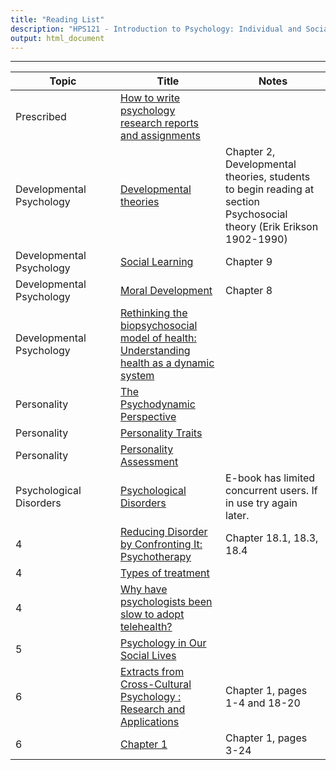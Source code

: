 ```yaml
---
title: "Reading List"
description: "HPS121 - Introduction to Psychology: Individual and Social Development"
output: html_document
---
```


***

| Topic	| Title	| Notes |
|-------|-------|-------|
| Prescribed | [How to write psychology research reports and assignments](http://resourcelists.lib.deakin.edu.au/items/345bc52c-6b11-4870-bdb1-7740b0b47899.html) | |
| Developmental Psychology | [Developmental theories](http://resourcelists.lib.deakin.edu.au/items/923FD1C1-4404-8499-1872-86AC50639B25.html) | Chapter 2, Developmental theories, students to begin reading at section Psychosocial theory (Erik Erikson 1902-1990) |
| Developmental Psychology |	[Social Learning](http://resourcelists.lib.deakin.edu.au/items/BCEFCCDA-EACE-DC00-3C0B-922C6A37D6B7.html)	| Chapter 9 |
| Developmental Psychology |	[Moral Development](http://resourcelists.lib.deakin.edu.au/items/96B76F94-AFA0-9BFD-9505-2C1CC702B3DD.html)	| Chapter 8 |
| Developmental Psychology |	[Rethinking the biopsychosocial model of health: Understanding health as a dynamic system](http://resourcelists.lib.deakin.edu.au/items/BB23A9F1-54C7-2CFD-1A12-3922D5DA472F.html)	| |
| Personality |	[The Psychodynamic Perspective](http://resourcelists.lib.deakin.edu.au/items/02527699-29E0-2C09-49DA-02156516E0EF.html)	| |
| Personality |	[Personality Traits](http://resourcelists.lib.deakin.edu.au/items/3080D220-42BA-A302-A853-639598E7B1EF.html) | |
| Personality |	[Personality Assessment](http://resourcelists.lib.deakin.edu.au/items/4A20C70D-AE02-902A-BC99-DDB0A441A0F4.html) | |
| Psychological Disorders |	[Psychological Disorders](http://resourcelists.lib.deakin.edu.au/items/BC26A909-50BE-4007-96D8-0ECF784ADD0D.html)	| E-book has limited concurrent users. If in use try again later. |
| 4 |	[Reducing Disorder by Confronting It: Psychotherapy](http://resourcelists.lib.deakin.edu.au/items/50E6D5D6-BEEA-99D0-343B-C2726E4F87D6.html) |	Chapter 18.1, 18.3, 18.4 |
| 4 |	[Types of treatment](http://resourcelists.lib.deakin.edu.au/items/4167A3DB-DE92-F44C-23E4-0173AE806644.html)	| |
| 4 |	[Why have psychologists been slow to adopt telehealth?](http://resourcelists.lib.deakin.edu.au/items/fbb333cb-29ba-4b9b-8c9c-63810007de2b.html)	| |
| 5 |	[Psychology in Our Social Lives](http://resourcelists.lib.deakin.edu.au/items/C955C9D0-CB8B-84C3-6F21-D76674DA0891.html)	| |
| 6 |	[Extracts from Cross-Cultural Psychology : Research and Applications](http://resourcelists.lib.deakin.edu.au/items/6B4BDD48-FBE7-4EAB-0F7F-70FAB4341E50.html)	| Chapter 1, pages 1-4 and 18-20 |
| 6 |	[Chapter 1](http://resourcelists.lib.deakin.edu.au/items/528877F0-0986-E94F-3477-6C1AC8D8D166.html)	| Chapter 1, pages 3-24 |